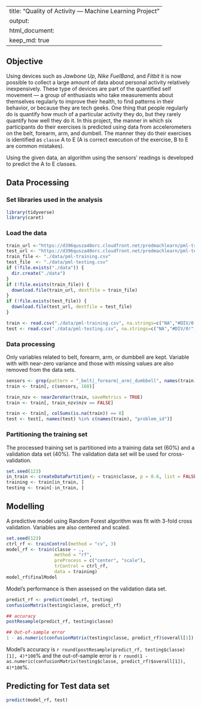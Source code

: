 
---
title: "Quality of Activity --- Machine Learning Project"
output:
  html_document:
    keep_md: true
---

## Objective

Using devices such as *Jawbone Up*, *Nike FuelBand*, and *Fitbit* it is now
possible to collect a large amount of data about personal activity relatively
inexpensively.
These type of devices are part of the quantified self movement --- a group of
enthusiasts who take measurements about themselves regularly to improve their
health, to find patterns in their behavior, or because they are tech geeks.
One thing that people regularly do is quantify how much of a particular activity
they do, but they rarely quantify how well they do it.
In this project, the manner in which six participants do their exercises is
predicted using data from accelerometers on the belt, forearm, arm, and dumbell.
The manner they do their exercises is identified as `classe` A to E (A is
correct execution of the exercise, B to E are common mistakes).

Using the given data, an algorithm using the sensors' readings is developed to
predict the A to E classes.

## Data Processing

### Set libraries used in the analysis

```r
library(tidyverse)
library(caret)
```

### Load the data

```r
train_url <-"https://d396qusza40orc.cloudfront.net/predmachlearn/pml-training.csv"
test_url <- "https://d396qusza40orc.cloudfront.net/predmachlearn/pml-testing.csv"
train_file <- "./data/pml-training.csv"
test_file  <- "./data/pml-testing.csv"
if (!file.exists("./data")) {
  dir.create("./data")
}
if (!file.exists(train_file)) {
  download.file(train_url, destfile = train_file)
}
if (!file.exists(test_file)) {
  download.file(test_url, destfile = test_file)
}

train <- read.csv("./data/pml-training.csv", na.strings=c("NA","#DIV/0!",""))
test <- read.csv("./data/pml-testing.csv", na.strings=c("NA","#DIV/0!",""))
```

### Data processing

Only variables related to belt, forearm, arm, or dumbbell are kept.
Variable with with near-zero variance and those with missing values are also
removed from the data sets.

```r
sensors <- grep(pattern = "_belt|_forearm|_arm|_dumbbell", names(train))
train <- train[, c(sensors, 160)]

train_nzv <- nearZeroVar(train, saveMetrics = TRUE)
train <- train[, train_nzv$nzv == FALSE]

train <- train[, colSums(is.na(train)) == 0]
test <- test[, names(test) %in% c(names(train), "problem_id")]
```

### Partitioning the training set

The processed training set is partitioned into a training data set (60%) and a
validation data set (40%).
The validation data set will be used for cross-validation.

```r
set.seed(123)
in_train <- createDataPartition(y = train$classe, p = 0.6, list = FALSE)
training <- train[in_train, ]
testing <- train[-in_train, ]
```

## Modelling

A predictive model using Random Forest algorithm was fit with 3-fold cross
validation.
Variables are also centered and scaled.

```r
set.seed(123)
ctrl_rf <- trainControl(method = "cv", 3)
model_rf <- train(classe ~ .,
                  method = "rf",
                  preProcess = c("center", "scale"),
                  trControl = ctrl_rf,
                  data = training)
model_rf$finalModel
```

Model's performance is then assessed on the validation data set.

```r
predict_rf <- predict(model_rf, testing)
confusionMatrix(testing$classe, predict_rf)

## accuracy
postResample(predict_rf, testing$classe)

## Out-of-sample error
1 - as.numeric(confusionMatrix(testing$classe, predict_rf)$overall[1])
```

Model's accuracy is `r round(postResample(predict_rf, testing$classe)[1], 4)*100`%
and the out-of-sample error is `r round(1 - as.numeric(confusionMatrix(testing$classe, predict_rf)$overall[1]), 4)*100`%.

## Predicting for Test data set

```r
predict(model_rf, test)
```
